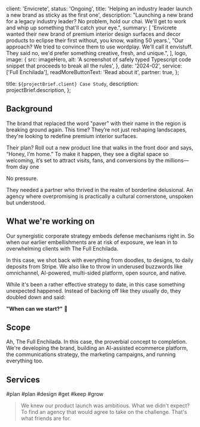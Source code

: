 

  client: 'Envicrete',
  status: 'Ongoing',
  title:
    'Helping an industry leader launch a new brand as sticky as the first one',
  description:
    "Launching a new brand for a legacy industry leader? No problem, hold our chai. We'll get to work and whip up something that'll catch your eye.",
  summary: [
    'Envicrete wanted their new brand of premium interior design surfaces and decor products to eclipse their first without, you know, waiting 50 years.',
    "Our approach? We tried to convince them to use wordplay. We'll call it envistuff. They said no, we'd prefer something creative, fresh, and unique.",
  ],
  logo,
  image: {
    src: imageHero,
    alt: 'A screenshot of safely typed Typescript code snippet that proceeds to break all the rules',
  },
  date: '2024-02',
  service: ['Full Enchilada'],
  readMoreButtonText: 'Read about it',
  partner: true,
};

  title: `${projectBrief.client} Case Study`,
  description: projectBrief.description,
};

## Background

The brand that replaced the word "paver" with their name in the region is breaking ground again. This time? They’re not just reshaping landscapes, they're looking to redefine premium interior surfaces.

Their plan? Roll out a new product line that walks in the front door and says, “Honey, I’m home.” To make it happen, they see a digital space so welcoming, it’s set to attract visits, fans, and conversions by the millions—from day one

No pressure.

They needed a partner who thrived in the realm of borderline delusional. An agency where overpromising is practically a cultural cornerstone, unspoken but understood.

## What we're working on

Our synergistic corporate strategy embeds defense mechanisms right in. So when our earlier embellishments are at risk of exposure, we lean in to overwhelming clients with The Full Enchilada.

In this case, we shot back with everything from doodles, to designs, to daily deposits from Stripe. We also like to throw in underused buzzwords like omnichannel, AI-powered, multi-sided platform, open source, and native.

While it's been a rather effective strategy to date, in this case something unexpected happened. Instead of backing off like they usually do, they doubled down and said:

**"When can we start?"** 🫠

## Scope

Ah, The Full Enchilada. In this case, the proverbial concept to completion. We're developing the brand, building an AI-assisted ecommerce platform, the communications strategy, the marketing campaigns, and running everything too.

## Services

<TagList>
  <TagListItem>#plan</TagListItem>
  <TagListItem>#plan</TagListItem>
  <TagListItem>#design</TagListItem>
  <TagListItem>#get</TagListItem>
  <TagListItem>#keep</TagListItem>
  <TagListItem>#grow</TagListItem>
</TagList>

<Blockquote author={{ name: 'Saud A.', role: 'Director' }}>
  We knew our product launch was ambitious. What we didn't expect? To find an
  agency that would agree to take on the challenge. That's what friends are for.
</Blockquote>

<StatList>
  <StatListItem value="100%" label="Madness" />
  <StatListItem value="1,000%" label="M.O.M. Engagement" />
  <StatListItem value="300%" label="M.O.M. Organic Traffic" />
  <StatListItem value="$1,200" label="Average Order Value" />
  <StatListItem value="100%" label="Customer Expansion Rate" />
  <StatListItem value="90" label="Net Promoter Score" />
</StatList>
